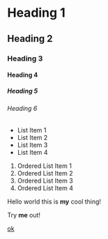 # Heading 1

## Heading 2

### Heading 3

#### Heading 4

##### Heading 5

###### Heading 6

- List Item 1
- List Item 2
- List Item 3
- List Item 4

1. Ordered List Item 1
1. Ordered List Item 2
1. Ordered List Item 3
1. Ordered List Item 4

Hello world this is **my** cool thing!

Try **me** out!

[ok](example.com)
